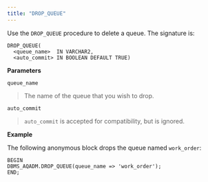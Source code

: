 ```yaml
---
title: "DROP_QUEUE"
---
```


Use the `DROP_QUEUE` procedure to delete a queue. The signature is:

``` text
DROP_QUEUE(
  <queue_name>  IN VARCHAR2,
  <auto_commit> IN BOOLEAN DEFAULT TRUE)
```

**Parameters**

`queue_name`

> The name of the queue that you wish to drop.

`auto_commit`

> `auto_commit` is accepted for compatibility, but is ignored.

**Example**

The following anonymous block drops the queue named `work_order`:

``` text
BEGIN
DBMS_AQADM.DROP_QUEUE(queue_name => 'work_order');
END;
```
